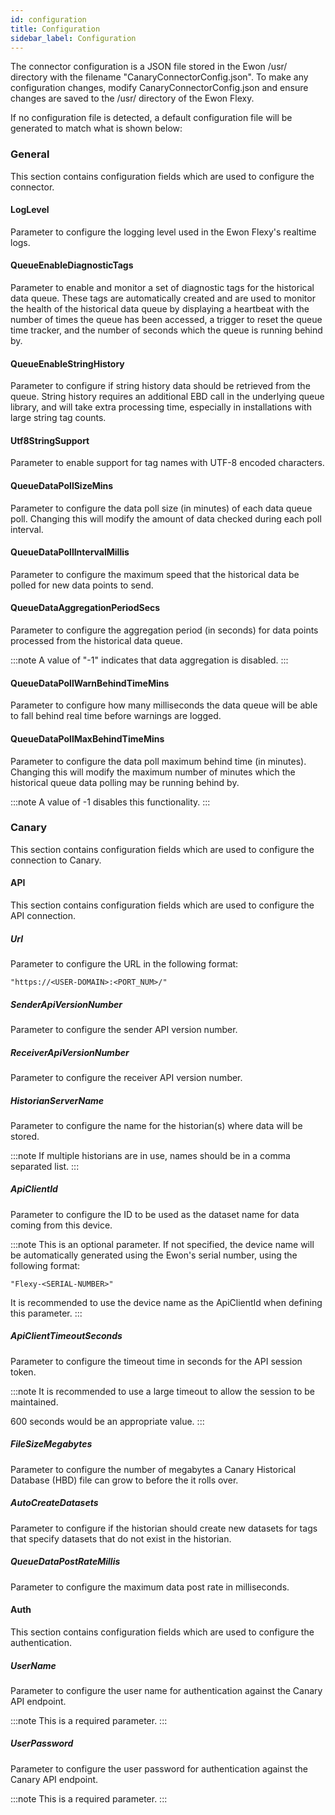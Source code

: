 ```yaml
---
id: configuration
title: Configuration
sidebar_label: Configuration
---
```



The connector configuration is a JSON file stored in the Ewon /usr/ directory with the filename "CanaryConnectorConfig.json".
To make any configuration changes, modify CanaryConnectorConfig.json and ensure changes are saved
to the /usr/ directory of the Ewon Flexy.

If no configuration file is detected, a default configuration file will be generated to match what is shown below:

<ConfigurationJsonPartial />

### General
This section contains configuration fields which are used to configure the connector.

#### LogLevel
Parameter to configure the logging level used in the Ewon Flexy's realtime logs.
<LoggingPartial/>

#### QueueEnableDiagnosticTags
Parameter to enable and monitor a set of diagnostic tags for the historical data queue.
These tags are automatically created and are used to monitor the health of the historical data queue
by displaying a heartbeat with the number of times the queue has been accessed, a trigger to reset the
queue time tracker, and the number of seconds which the queue is running behind by.

#### QueueEnableStringHistory
Parameter to configure if string history data should be retrieved from the queue.
String history requires an additional EBD call in the underlying queue library, and will take extra
processing time, especially in installations with large string tag counts.

#### Utf8StringSupport
Parameter to enable support for tag names with UTF-8 encoded characters.

#### QueueDataPollSizeMins
Parameter to configure the data poll size (in minutes) of each data queue poll.
Changing this will modify the amount of data checked during each poll interval.

#### QueueDataPollIntervalMillis
Parameter to configure the maximum speed that the historical data be polled for new data points to send.

#### QueueDataAggregationPeriodSecs
Parameter to configure the aggregation period (in seconds) for data points processed from the historical data queue.

:::note
A value of "-1" indicates that data aggregation is disabled.
:::

#### QueueDataPollWarnBehindTimeMins
Parameter to configure how many milliseconds the data queue will be able to fall behind real time before warnings are logged.

#### QueueDataPollMaxBehindTimeMins
Parameter to configure the data poll maximum behind time (in minutes).
Changing this will modify the maximum number of minutes which the historical queue data polling may be running behind by.

:::note
A value of -1 disables this functionality.
:::

### Canary
This section contains configuration fields which are used to configure the connection to Canary.

#### API
This section contains configuration fields which are used to configure the API connection.

##### Url
Parameter to configure the URL in the following format:
```
"https://<USER-DOMAIN>:<PORT_NUM>/"
```

##### SenderApiVersionNumber
Parameter to configure the sender API version number.

##### ReceiverApiVersionNumber
Parameter to configure the receiver API version number.

##### HistorianServerName
Parameter to configure the name for the historian(s) where data will be stored.

:::note
If multiple historians are in use, names should be in a comma separated list.
:::

##### ApiClientId
Parameter to configure the ID to be used as the dataset name for data coming from this device.

:::note
This is an optional parameter.
If not specified, the device name will be automatically generated using the Ewon's serial number,
using the following format:
```
"Flexy-<SERIAL-NUMBER>"
```

It is recommended to use the device name as the ApiClientId when defining this parameter.
:::

##### ApiClientTimeoutSeconds
Parameter to configure the timeout time in seconds for the API session token.

:::note
It is recommended to use a large timeout to allow the session to be maintained.

600 seconds would be an appropriate value.
:::

##### FileSizeMegabytes
Parameter to configure the number of megabytes a Canary Historical Database (HBD) file can grow to before the it rolls over.

##### AutoCreateDatasets
Parameter to configure if the historian should create new datasets for tags that specify
datasets that do not exist in the historian.

##### QueueDataPostRateMillis
Parameter to configure the maximum data post rate in milliseconds.

#### Auth
This section contains configuration fields which are used to configure the authentication.

##### UserName
Parameter to configure the user name for authentication against the Canary API endpoint.

:::note
This is a required parameter.
:::

##### UserPassword
Parameter to configure the user password for authentication against the Canary API endpoint.

:::note
This is a required parameter.
:::
